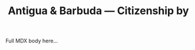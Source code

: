 ﻿---
kind: program
title: "Antigua & Barbuda — Citizenship by"
vertical: "citizenship"
country: "antigua-barbuda"
program: "program" # <-- must match the filename
summary: "Fast-track citizenship via donation or approved real estate."
updatedAt: "2025-09-09"
heroImage: "/images/residency/canada-residency-by-investment.png"
heroVideo: "/images/personal/video/sample.mp4" # optional
heroPoster: "/images/countries/canada-hero-poster.jpg" # optional

brochure: "/brochures/residency/canada/startupvisa.pdf"
tags: ["citizenship", "investment", "caribbean"]
quickFacts:
  - { label: "Min Contribution", value: "$100,000" }
  - { label: "Processing", value: "4–6 months" }
faq:
  - {
      q: "Can I include dependents?",
      a: "Yes, spouse and children can be included.",
    }
---

Full MDX body here…
